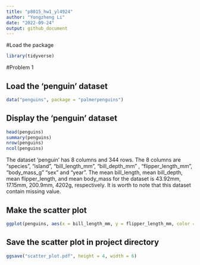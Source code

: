 ```yaml
---
title: "p8015_hw1_yl4924"
author: "Yongzheng Li"
date: "2022-09-24"
output: github_document
---
```

#Load the package
```r
library(tidyverse)
```

#Problem 1

## Load the 'penguin' dataset
```r
data("penguins", package = "palmerpenguins")
```

## Display the 'penguin' dataset
```r
head(penguins)
summary(penguins)
nrow(penguins)
ncol(penguins)
```


The dataset 'penguin' has 8 columns and 344 rows. The 8 columns are "species", "island", "bill_length_mm", "bill_depth_mm" , "flipper_length_mm", "body_mass_g" "sex" and "year". The mean bill_length, mean bill_depth, mean flipper_length, and mean body_mass for the dataset is 43.92mm, 17.15mm, 200.9mm, 4202g, respectively. It is worth to note that this dataset contain missing value.

## Make the scatter plot
```r
ggplot(penguins, aes(x = bill_length_mm, y = flipper_length_mm, color = species)) + geom_point()
```

## Save the scatter plot in project directory
```r
ggsave("scatter_plot.pdf", height = 4, width = 6)
```

